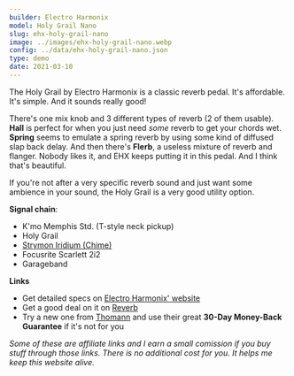 ```yaml
---
builder: Electro Harmonix
model: Holy Grail Nano
slug: ehx-holy-grail-nano
image: ../images/ehx-holy-grail-nano.webp
config: ../data/ehx-holy-grail-nano.json
type: demo
date: 2021-03-10
---
```


The Holy Grail by Electro Harmonix is a classic reverb pedal. It's affordable. It's simple. And it sounds really good!

There's one mix knob and 3 different types of reverb (2 of them usable). **Hall** is perfect for when you just need _some_ reverb to get your chords wet. **Spring** seems to emulate a spring reverb by using some kind of diffused slap back delay. And then there's **Flerb**, a useless mixture of reverb and flanger. Nobody likes it, and EHX keeps putting it in this pedal. And I think that's beautiful.

If you're not after a very specific reverb sound and just want some ambience in your sound, the Holy Grail is a very good utility option.

**Signal chain**:

- K'mo Memphis Std. (T-style neck pickup)
- Holy Grail
- [Strymon Iridium (Chime)](/demos/strymon-iridium)
- Focusrite Scarlett 2i2
- Garageband

**Links**

- Get detailed specs on [Electro Harmonix' website](https://www.ehx.com/products/holy-grail/)
- Get a good deal on it on [Reverb](https://reverb.grsm.io/loopydemos-ehx-holy-grail-nano)
- Try a new one from [Thomann](https://www.thomann.de/intl/electro_harmonix_nano_holy_grail.htm?partner_id=15606) and use their great **30-Day Money-Back Guarantee** if it's not for you

_Some of these are affiliate links and I earn a small comission if you buy stuff through those links. There is no additional cost for you. It helps me keep this website alive._
